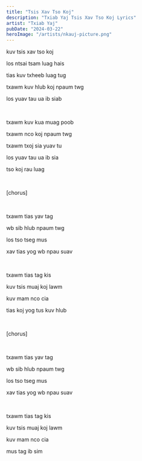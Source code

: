 ```yaml
---
title: "Tsis Xav Tso Koj"
description: "Txiab Yaj Tsis Xav Tso Koj Lyrics"
artist: "Txiab Yaj"
pubDate: "2024-03-22"
heroImage: "/artists/nkauj-picture.png"
---
```


kuv tsis xav tso koj

los ntsai tsam luag hais

tias kuv txheeb luag tug

txawm kuv hlub koj npaum twg

los yuav tau ua ib siab

<br />

txawm kuv kua muag poob

txawm nco koj npaum twg

txawm txoj sia yuav tu

los yuav tau ua ib sia

tso koj rau luag

<br />

[chorus]

<br />

txawm tias yav tag

wb sib hlub npaum twg

los tso tseg mus

xav tias yog wb npau suav

<br />

txawm tias tag kis

kuv tsis muaj koj lawm

kuv mam nco cia

tias koj yog tus kuv hlub

<br />

[chorus]

<br />

txawm tias yav tag

wb sib hlub npaum twg

los tso tseg mus

xav tias yog wb npau suav

<br />

txawm tias tag kis

kuv tsis muaj koj lawm

kuv mam nco cia

mus tag ib sim
